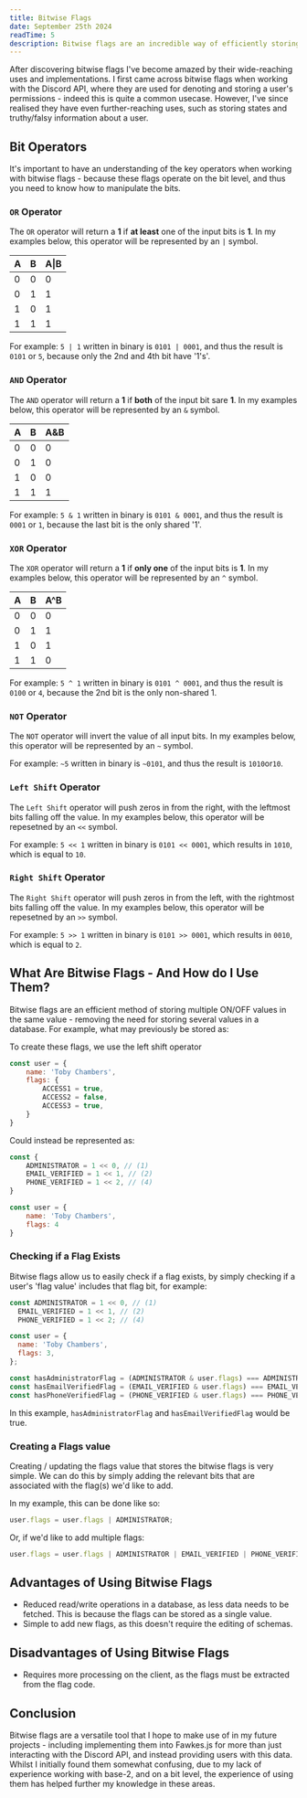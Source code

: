 ```yaml
---
title: Bitwise Flags
date: September 25th 2024
readTime: 5
description: Bitwise flags are an incredible way of efficiently storing yes/no values in a single value - helpiong to increase efficiency, especially when accessing data from an external service, such as a database or external API. This week I look at their uses, and their potential implementations.
---
```


After discovering bitwise flags I've become amazed by their wide-reaching uses and implementations. I first came across bitwise flags when working with the Discord API, where they are used for denoting and storing a user's permissions - indeed this is quite a common usecase. However, I've since realised they have even further-reaching uses, such as storing states and truthy/falsy information about a user.

## Bit Operators

It's important to have an understanding of the key operators when working with bitwise flags - because these flags operate on the bit level, and thus you need to know how to manipulate the bits.

### `OR` Operator

The `OR` operator will return a **1** if **at least** one of the input bits is **1**. In my examples below, this operator will be represented by an `|` symbol.

| A   | B   | A\|B |
| --- | --- | ---- |
| 0   | 0   | 0    |
| 0   | 1   | 1    |
| 1   | 0   | 1    |
| 1   | 1   | 1    |

For example: `5 | 1` written in binary is `0101 | 0001`, and thus the result is `0101` or `5`, because only the 2nd and 4th bit have '1's'.

### `AND` Operator

The `AND` operator will return a **1** if **both** of the input bit sare **1**. In my examples below, this operator will be represented by an `&` symbol.

| A   | B   | A&B |
| --- | --- | --- |
| 0   | 0   | 0   |
| 0   | 1   | 0   |
| 1   | 0   | 0   |
| 1   | 1   | 1   |

For example: `5 & 1` written in binary is `0101 & 0001`, and thus the result is `0001` or `1`, because the last bit is the only shared '1'.

### `XOR` Operator

The `XOR` operator will return a **1** if **only one** of the input bits is **1**. In my examples below, this operator will be represented by an `^` symbol.

| A   | B   | A^B |
| --- | --- | --- |
| 0   | 0   | 0   |
| 0   | 1   | 1   |
| 1   | 0   | 1   |
| 1   | 1   | 0   |

For example: `5 ^ 1` written in binary is `0101 ^ 0001`, and thus the result is `0100` or `4`, because the 2nd bit is the only non-shared 1.

### `NOT` Operator

The `NOT` operator will invert the value of all input bits. In my examples below, this operator will be represented by an `~` symbol.

For example: `~5` written in binary is `~0101`, and thus the result is `1010`or`10`.

### `Left Shift` Operator

The `Left Shift` operator will push zeros in from the right, with the leftmost bits falling off the value. In my examples below, this operator will be repesetned by an `<<` symbol.

For example: `5 << 1` written in binary is `0101 << 0001`, which results in `1010`, which is equal to `10`.

### `Right Shift` Operator

The `Right Shift` operator will push zeros in from the left, with the rightmost bits falling off the value. In my examples below, this operator will be repesetned by an `>>` symbol.

For example: `5 >> 1` written in binary is `0101 >> 0001`, which results in `0010`, which is equal to `2`.

## What Are Bitwise Flags - And How do I Use Them?

Bitwise flags are an efficient method of storing multiple ON/OFF values in the same value - removing the need for storing several values in a database. For example, what may previously be stored as:

To create these flags, we use the left shift operator

```js
const user = {
    name: 'Toby Chambers',
    flags: {
        ACCESS1 = true,
        ACCESS2 = false,
        ACCESS3 = true,
    }
}
```

Could instead be represented as:

```js
const {
    ADMINISTRATOR = 1 << 0, // (1)
    EMAIL_VERIFIED = 1 << 1, // (2)
    PHONE_VERIFIED = 1 << 2, // (4)
}

const user = {
    name: 'Toby Chambers',
    flags: 4
}
```

### Checking if a Flag Exists

Bitwise flags allow us to easily check if a flag exists, by simply checking if a user's 'flag value' includes that flag bit, for example:

```js
const ADMINISTRATOR = 1 << 0, // (1)
  EMAIL_VERIFIED = 1 << 1, // (2)
  PHONE_VERIFIED = 1 << 2; // (4)

const user = {
  name: 'Toby Chambers',
  flags: 3,
};

const hasAdministratorFlag = (ADMINISTRATOR & user.flags) === ADMINISTRATOR ? true : false;
const hasEmailVerifiedFlag = (EMAIL_VERIFIED & user.flags) === EMAIL_VERIFIED ? true : false;
const hasPhoneVerifiedFlag = (PHONE_VERIFIED & user.flags) === PHONE_VERIFIED ? true : false;
```

In this example, `hasAdministratorFlag` and `hasEmailVerifiedFlag` would be true.

### Creating a Flags value

Creating / updating the flags value that stores the bitwise flags is very simple. We can do this by simply adding the relevant bits that are associated with the flag(s) we'd like to add.

In my example, this can be done like so:

```js
user.flags = user.flags | ADMINISTRATOR;
```

Or, if we'd like to add multiple flags:

```js
user.flags = user.flags | ADMINISTRATOR | EMAIL_VERIFIED | PHONE_VERIFIED;
```

## Advantages of Using Bitwise Flags

- Reduced read/write operations in a database, as less data needs to be fetched. This is because the flags can be stored as a single value.
- Simple to add new flags, as this doesn't require the editing of schemas.

## Disadvantages of Using Bitwise Flags

- Requires more processing on the client, as the flags must be extracted from the flag code.

## Conclusion

Bitwise flags are a versatile tool that I hope to make use of in my future projects - including implementing them into Fawkes.js for more than just interacting with the Discord API, and instead providing users with this data. Whilst I initially found them somewhat confusing, due to my lack of experience working with base-2, and on a bit level, the experience of using them has helped further my knowledge in these areas.
